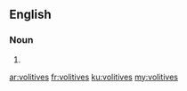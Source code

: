 ==English==

===Noun===
{{head|en|plural}}

# {{plural of|volitive|lang=en}}

[[ar:volitives]]
[[fr:volitives]]
[[ku:volitives]]
[[my:volitives]]